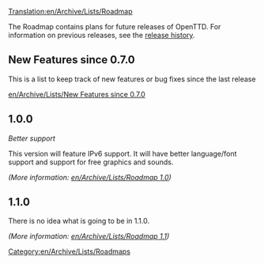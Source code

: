 [[Translation:en/Archive/Lists/Roadmap]]
{{en/Outdated|OpenTTD does not use roadmaps at the time of writing (2019).  There are general [Objectives] for the project, and development takes place in public on the OpenTTD GitHub project https://github.com/OpenTTD/OpenTTD/}} 

[[Category:en/Archive/Lists/Roadmaps]]


The Roadmap contains plans for future releases of OpenTTD. For information on previous releases, see the [[en/Archive/OpenTTD/Main Page|release history]].

==New Features since 0.7.0==

This is a list to keep track of new features or bug fixes since the last release

[[en/Archive/Lists/New Features since 0.7.0]]

==1.0.0==
''Better support''

This version will feature IPv6 support. It will have better language/font support and support for free graphics and sounds.

''(More information: [[en/Archive/Lists/Roadmap 1.0]])''

==1.1.0==
There is no idea what is going to be in 1.1.0.

''(More information: [[en/Archive/Lists/Roadmap 1.1]])''